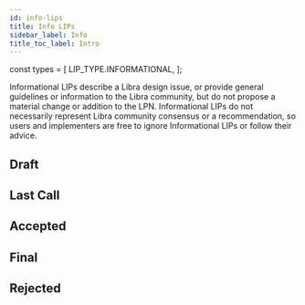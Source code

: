 ```yaml
---
id: info-lips
title: Info LIPs
sidebar_label: Info
title_toc_label: Intro
---
```


const types = [
  LIP_TYPE.INFORMATIONAL,
];

<p className="description">Informational LIPs describe a Libra design issue, or provide general guidelines or information to the Libra community, but do not propose a material change or addition to the LPN. Informational LIPs do not necessarily represent Libra community consensus or a recommendation, so users and implementers are free to ignore Informational LIPs or follow their advice.</p>

## Draft

<LIPTable 
  status={LIP_STATUS.DRAFT} 
  types={types} 
/>

## Last Call

<LIPTable 
  status={LIP_STATUS.LAST_CALL} 
  types={types} 
/>

## Accepted

<LIPTable 
  status={LIP_STATUS.ACCEPTED} 
  types={types} 
/>

## Final

<LIPTable 
  status={LIP_STATUS.FINAL} 
  types={types} 
/>

## Rejected

<LIPTable 
  status={LIP_STATUS.REJECTED} 
  types={types} 
/>

